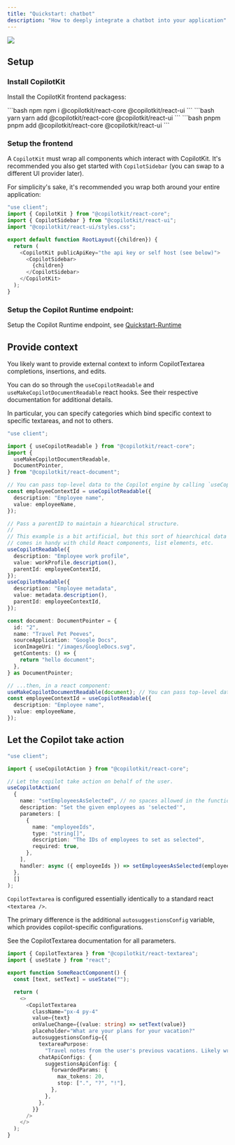 ```yaml
---
title: "Quickstart: chatbot"
description: "How to deeply integrate a chatbot into your application"
---
```


<img
  referrerPolicy="no-referrer-when-downgrade"
  src="https://static.scarf.sh/a.png?x-pxid=ffc9f65d-0186-4575-b065-61d62ea9d7d3"
/>

## Setup

### Install CopilotKit

Install the CopilotKit frontend packagess:

<CodeGroup>
  ```bash npm
  npm i @copilotkit/react-core @copilotkit/react-ui
  ``` 
  ```bash yarn
  yarn add @copilotkit/react-core @copilotkit/react-ui
  ```
  ```bash pnpm
  pnpm add @copilotkit/react-core @copilotkit/react-ui
  ```
</CodeGroup>

### Setup the frontend

A `CopilotKit` must wrap all components which interact with CopilotKit.
It's recommended you also get started with `CopilotSidebar` (you can swap to a different UI provider later).

For simplicity's sake, it's recommended you wrap both around your entire application:

```ts
"use client";
import { CopilotKit } from "@copilotkit/react-core";
import { CopilotSidebar } from "@copilotkit/react-ui";
import "@copilotkit/react-ui/styles.css";

export default function RootLayout({children}) {
  return (
    <CopilotKit publicApiKey="the api key or self host (see below)">
      <CopilotSidebar>
        {children}
      </CopilotSidebar>
    </CopilotKit>
  );
}
```

### Setup the Copilot Runtime endpoint:

Setup the Copilot Runtime endpoint, see [Quickstart-Runtime](/getting-started/quickstart-runtime)

## Provide context

You likely want to provide external context to inform CopilotTextarea completions, insertions, and edits.

You can do so through the `useCopilotReadable` and `useMakeCopilotDocumentReadable` react hooks.
See their respective documentation for additional details.

In particular, you can specify categories which bind specific context to specific textareas, and not to others.

```ts
"use client";

import { useCopilotReadable } from "@copilotkit/react-core";
import {
  useMakeCopilotDocumentReadable,
  DocumentPointer,
} from "@copilotkit/react-document";

// You can pass top-level data to the Copilot engine by calling `useCopilotReadable`.
const employeeContextId = useCopilotReadable({
  description: "Employee name",
  value: employeeName,
});

// Pass a parentID to maintain a hiearchical structure.
//
// This example is a bit artificial, but this sort of hiearchical data
// comes in handy with child React components, list elements, etc.
useCopilotReadable({
  description: "Employee work profile",
  value: workProfile.description(),
  parentId: employeeContextId,
});
useCopilotReadable({
  description: "Employee metadata",
  value: metadata.description(),
  parentId: employeeContextId,
});

const document: DocumentPointer = {
  id: "2",
  name: "Travel Pet Peeves",
  sourceApplication: "Google Docs",
  iconImageUri: "/images/GoogleDocs.svg",
  getContents: () => {
    return "hello document";
  },
} as DocumentPointer;

// ...then, in a react component:
useMakeCopilotDocumentReadable(document); // You can pass top-level data to the Copilot engine by calling `useCopilotReadable`.
const employeeContextId = useCopilotReadable({
  description: "Employee name",
  value: employeeName,
});
```

## Let the Copilot take action

```ts
"use client";

import { useCopilotAction } from "@copilotkit/react-core";

// Let the copilot take action on behalf of the user.
useCopilotAction(
  {
    name: "setEmployeesAsSelected", // no spaces allowed in the function name
    description: "Set the given employees as 'selected'",
    parameters: [
      {
        name: "employeeIds",
        type: "string[]",
        description: "The IDs of employees to set as selected",
        required: true,
      },
    ],
    handler: async ({ employeeIds }) => setEmployeesAsSelected(employeeIds),
  },
  []
);
```

`CopilotTextarea` is configured essentially identically to a standard react `<textarea />`.

The primary difference is the additional `autosuggestionsConfig` variable, which provides copilot-specific configurations.

See the CopilotTextarea documentation for all parameters.

```ts
import { CopilotTextarea } from "@copilotkit/react-textarea";
import { useState } from "react";

export function SomeReactComponent() {
  const [text, setText] = useState("");

  return (
    <>
      <CopilotTextarea
        className="px-4 py-4"
        value={text}
        onValueChange={(value: string) => setText(value)}
        placeholder="What are your plans for your vacation?"
        autosuggestionsConfig={{
          textareaPurpose:
            "Travel notes from the user's previous vacations. Likely written in a colloquial style, but adjust as needed.",
          chatApiConfigs: {
            suggestionsApiConfig: {
              forwardedParams: {
                max_tokens: 20,
                stop: [".", "?", "!"],
              },
            },
          },
        }}
      />
    </>
  );
}
```
